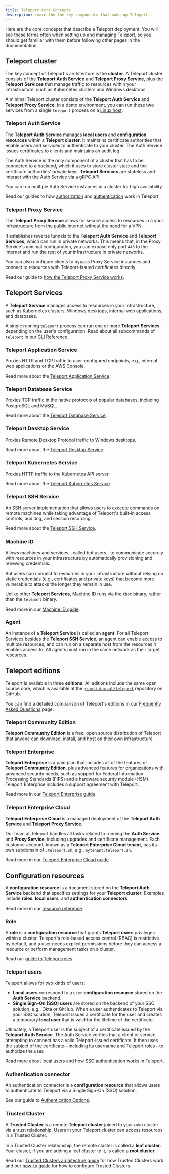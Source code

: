 ```yaml
---
title: Teleport Core Concepts
description: Learn the the key components that make up Teleport.
---
```


Here are the core concepts that describe a Teleport deployment. You will see
these terms often when setting up and managing Teleport, so you should get
familiar with them before following other pages in the documentation.

## Teleport cluster

The key concept of Teleport's architecture is the **cluster**. A Teleport
cluster consists of the **Teleport Auth Service** and **Teleport Proxy
Service**, plus the **Teleport Services** that manage traffic to resources
within your infrastructure, such as Kubernetes clusters and Windows desktops.

A minimal Teleport cluster consists of the **Teleport Auth Service** and
**Teleport Proxy Service**. In a demo environment, you can run these two
services from a single `teleport` process on a [Linux
host](./deploy-a-cluster/open-source.mdx).

### Teleport Auth Service

The **Teleport Auth Service** manages **local users** and **configuration
resources** within a **Teleport cluster**. It maintains certificate authorities
that enable users and services to authenticate to your cluster. The Auth Service
issues certificates to clients and maintains an audit log.

The Auth Service is the only component of a cluster that has to be connected to
a backend, which it uses to store cluster state and the certificate authorities'
private keys. **Teleport Services** are stateless and interact with the Auth
Service via a gRPC API.

You can run multiple Auth Service instances in a cluster for high availability.

Read our guides to how [authorization](./architecture/authorization.mdx) and
[authentication](./architecture/authentication.mdx) work in Teleport.

### Teleport Proxy Service

The **Teleport Proxy Service** allows for secure access to resources in a your
infrastructure from the public internet without the need for a VPN. 

It establishes reverse tunnels to the **Teleport Auth Service** and **Teleport
Services**, which can run in private networks. This means that, in the Proxy
Service's minimal configuration, you can expose only port `443` to the internet
and run the rest of your infrastructure in private networks.

You can also configure clients to bypass Proxy Service instances and connect to
resources with Teleport-issued certificates directly. 

Read our guide to [how the Teleport Proxy Service
works](./architecture/proxy.mdx).

## Teleport Services

A **Teleport Service** manages access to resources in your infrastructure, such
as Kubernetes clusters, Windows desktops, internal web applications, and
databases.

A single running `teleport` process can run one or more **Teleport Services**,
depending on the user's configuration. Read about all subcommands of `teleport`
in our [CLI Reference](./reference/cli.mdx#teleport).

### Teleport Application Service

Proxies HTTP and TCP traffic to user-configured endpoints, e.g., internal web
applications or the AWS Console.

Read more about the [Teleport Application
Service](./application-access/introduction.mdx).

### Teleport Database Service

Proxies TCP traffic in the native protocols of popular databases, including
PostgreSQL and MySQL. 

Read more about the [Teleport Database
Service](./database-access/introduction.mdx).

### Teleport Desktop Service

Proxies Remote Desktop Protocol traffic to Windows desktops.

Read more about the [Teleport Desktop
Service](./desktop-access/introduction.mdx).

### Teleport Kubernetes Service

Proxies HTTP traffic to the Kubernetes API server.

Read more about the [Teleport Kubernetes
Service](./kubernetes-access/introduction.mdx)

### Teleport SSH Service 

An SSH server implementation that allows users to execute commands on remote
machines while taking advantage of Teleport's built-in access controls,
auditing, and session recording.

Read more about the [Teleport SSH Service](./server-access/introduction.mdx).

### Machine ID

Allows machines and services—called bot users—to communicate securely with
resources in your infrastructure by automatically provisioning and renewing
credentials. 

Bot users can connect to resources in your infrastructure without relying
on static credentials (e.g., certificates and private keys) that become more
vulnerable to attacks the longer they remain in use.

Unlike other **Teleport Services**, Machine ID runs via the `tbot` binary,
rather than the `teleport` binary.

Read more in our [Machine ID guide](./machine-id/introduction.mdx).

### Agent

An instance of a **Teleport Service** is called an **agent**. For all Teleport
Services besides the **Teleport SSH Service**, an agent can enable access to
multiple resources, and can run on a separate host from the resources it enables
access to. All agents must run in the same network as their target resources.

## Teleport editions

Teleport is available in three **editions**. All editions include the same open
source core, which is available at the
[`gravitational/teleport`](https://github.com/gravitational/teleport) repository
on GitHub.

You can find a detailed comparison of Teleport's editions in our [Frequently
Asked Questions](./faq.mdx#how-is-open-source-different-from-enterprise) page.

### Teleport Community Edition

**Teleport Community Edition** is a free, open source distribution of Teleport
that anyone can download, install, and host on their own infrastructure.

### Teleport Enterprise

**Teleport Enterprise** is a paid plan that includes all of the features of
**Teleport Community Edition**, plus advanced features for organizations with
advanced security needs, such as support for Federal Information Processing
Standards (FIPS) and a hardware security module (HSM). Teleport Enterprise
includes a support agreement with Teleport.

Read more in our [Teleport Enterprise
guide](./deploy-a-cluster/teleport-enterprise/introduction.mdx).

### Teleport Enterprise Cloud

**Teleport Enterprise Cloud** is a managed deployment of the **Teleport Auth
Service** and **Teleport Proxy Service**.

Our team at Teleport handles all tasks related to running the **Auth Service**
and **Proxy Service**, including upgrades and certificate management. Each
customer account, known as a **Teleport Enterprise Cloud tenant**, has its own
subdomain of `.teleport.sh`, e.g., `mytenant.teleport.sh`.

Read more in our [Teleport Enterprise Cloud
guide](./deploy-a-cluster/teleport-cloud/introduction.mdx).

## Configuration resources

A **configuration resource** is a document stored on the **Teleport Auth
Service** backend that specifies settings for your **Teleport cluster**.
Examples include **roles**, **local users**, and **authentication connectors**

Read more in our [resource reference](./reference/resources.mdx).

### Role

A **role** is a **configuration resource** that grants **Teleport users**
privileges within a cluster. Teleport's role-based access control (RBAC) is
restrictive by default, and a user needs explicit permissions before they can
access a resource or perform management tasks on a cluster.

Read our [guide to Teleport roles](./access-controls/guides/role-templates.mdx).

### Teleport users

Teleport allows for two kinds of users:

- **Local users** correspond to a `user` **configuration resource** stored on
  the **Auth Service** backend.
- **Single Sign-On (SSO) users** are stored on the backend of your SSO solution,
  e.g., Okta or GitHub. When a user authenticates to Teleport via your SSO
  solution, Teleport issues a certificate for the user and creates a temporary
  **local user** that is valid for the lifetime of the certificate.

Ultimately, a Teleport user is the subject of a certificate issued by the
**Teleport Auth Service**. The Auth Service verifies that a client or service
attempting to connect has a valid Teleport-issued certificate. It then uses the
subject of the certificate—including its username and Teleport roles—to
authorize the user.  

Read more about [local users](./reference/authentication.mdx) and how [SSO
authentication works in Teleport](./access-controls/sso.mdx).

### Authentication connector

An authentication connector is a **configuration resource** that allows users to
authenticate to Teleport via a Single Sign-On (SSO) solution. 

See our guide to [Authentication Options](./reference/authentication.mdx).

### Trusted Cluster

A **Trusted Cluster** is a remote **Teleport cluster** joined to your own
cluster via a trust relationship. Users in your Teleport cluster can access
resources in a Trusted Cluster.

In a Trusted Cluster relationship, the remote cluster is called a **leaf
cluster**. Your cluster, if you are adding a leaf cluster to it, is called a
**root cluster**. 

Read our [Trusted Clusters architecture
guide](./architecture/trustedclusters.mdx) for how Trusted Clusters work and our
[how-to guide](./management/admin/trustedclusters.mdx) for how to configure
Trusted Clusters.
